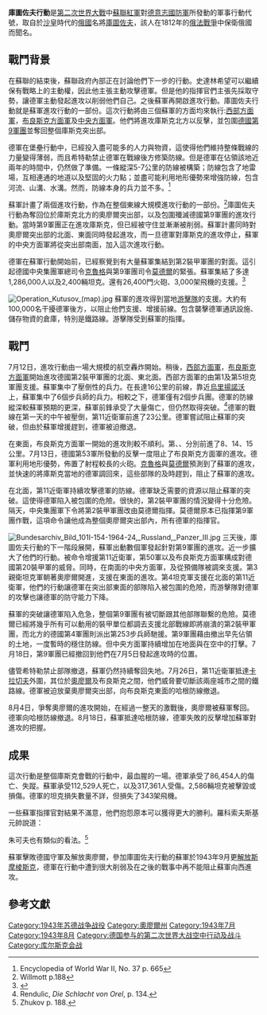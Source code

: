 {{FixBunching|beg}}
{{Infobox Military Conflict
|conflict=庫圖佐夫行動
|partof=[[第二次世界大戰|第二次世界大戰]][[德蘇戰爭|德蘇戰爭]]
|image=
|caption=進攻奧廖爾的蘇軍
|date=1943年7月12日—1943年8月18日
|place=[[蘇聯|蘇聯]][[奧廖爾|奧廖爾]]
|result=蘇聯勝利
|combatant1=[[File:Flag_of_Germany_1933.svg|25px]] [[納粹德國|納粹德國]]
|combatant2=[[File:Flag_of_the_Soviet_Union_1923.svg|25px]] [[蘇聯|蘇聯]]
|commander1=[[File:Flag_of_Germany_1933.svg|25px]] [[瓦爾特·莫德爾|瓦爾特·莫德爾]]<br />[[File:Flag_of_Germany_1933.svg|25px]] [[洛塔爾·倫杜利克|洛塔爾·倫杜利克]]
|commander2=[[File:Flag_of_the_Soviet_Union_1923.svg|25px]] [[康斯坦丁·羅科索夫斯基|康斯坦丁·羅科索夫斯基]]
|strength1= 300,700人<ref name="Frieser177">Frieser p.177</ref><br />610架飛機<ref name="Frieser177"/><br />625輛坦克或自走炮<ref name="Frieser177"/>
|strength2= 1,286,000人<ref name="Koltunov81"> Koltunov p.81</ref><br />  2,409輛坦克或[[自走炮|自走炮]]<ref name="Koltunov81"/><br />3,023架飛機<ref name="Koltunov81"/><br />26,379門火砲<ref name="Koltunov81"/>
|casualties1=86,064人{{sfn|Frieser|2007|p=154}}
:14,215人死亡
:11,300人失蹤
:60,939人受傷 
|casualties2=429,890人{{sfn|Krivosheev|1997|p=133}}{{sfn|Beevor|2012|p=485}}
:112,529人死亡或失蹤
:317,361人受傷或生病
2,586輛坦克{{sfn|Krivosheev|1997|p=262}}<br>892門火砲 {{sfn|Krivosheev|1997|p=262}}<br>1,014架飛機{{sfn|Krivosheev|1997|p=262}} 
|}}
{{Campaignbox Axis-Soviet War}}
{{Campaignbox Kursk}}
'''庫圖佐夫行動'''是[[第二次世界大戰|第二次世界大戰]]中[[蘇聯紅軍|蘇聯紅軍]]對[[德意志國防軍|德意志國防軍]]所發動的軍事行動代號，取自於[[沙皇|沙皇]]時代的[[俄國|俄國]]名將[[米哈伊尔·库图佐夫|庫圖佐夫]]，該人在1812年的[[俄法戰爭|俄法戰爭]]中保衛俄國而聞名。

==戰鬥背景==
在蘇聯的{{tsl|en|rasputitsa|無路季節}}結束後，蘇聯政府內部正在討論他們下一步的行動。史達林希望可以繼續保有戰略上的主動權，因此他主張主動攻擊德軍。但是他的指揮官們主張先採取守勢，讓德軍主動發起進攻以削弱他們自己。之後蘇軍再開啟進攻行動。{{sfn| Glantz|Orenstein| 1999|p=28}}庫圖佐夫行動就是蘇軍進攻行動的一部份。這次行動將由三個蘇軍的方面均來執行:[[西部方面軍|西部方面軍]]，[[布良斯克方面軍|布良斯克方面軍]]及[[中央方面軍|中央方面軍]]。他們將進攻庫斯克北方以反擊{{tsl|en|2nd Panzer Army|德國第2裝甲軍團}}，並包圍[[德國第9軍團|德國第9軍團]]並奪回整個庫斯克突出部。{{sfn|Nipe|2011|p=443}}

德軍在堡壘行動中，已經投入盡可能多的人力與物資，這使得他們維持整條戰線的力量變得薄弱，而且希特勒禁止德軍在戰線後方修築防線。但是德軍在佔領該地近兩年的時間中，仍然做了準備。一條縱深5-7公里的防線被構築；防線包含了地雷場，互相連通的地道以及堅固的火力點；並盡可能利用地形優勢來增強防線，包含河流、山溝、水溝。然而，防線本身的兵力並不多。<ref>Encyclopedia of World War II, No. 37  p. 665</ref>

蘇軍計畫了兩個進攻行動，作為在整個東線大規模進攻行動的一部份。<ref>Willmott p.188</ref>庫圖佐夫行動為奪回位於庫斯克北方的奧廖爾突出部，以及包圍殲滅德國第9軍團的進攻行動。當時第9軍團正在進攻庫斯克，但已經被守住並漸漸被削弱。蘇軍計畫同時對奧廖爾突出部的北面、東面同時發起進攻，而一旦德軍對庫斯克的進攻停止，蘇軍的中央方面軍將從突出部南面，加入這次進攻行動。

德軍在蘇軍行動開始前，已經察覺到有大量蘇軍集結到第2裝甲軍團的對面。這引起德國中央集團軍總司令[[克魯格|克魯格]]與第9軍團司令[[瓦爾特·莫德爾|莫德爾]]的緊張。蘇軍集結了多達1,286,000人以及2,400輛坦克。還有26,400門火砲、3,000架飛機的支援。{{sfn|Frieser|2007|p=175}}<ref>{{Cite web |url=http://www.hrono.info/sobyt/1900sob/1943orel.html |title=存档副本 |access-date=2018-12-22 |archive-date=2022-04-08 |archive-url=https://web.archive.org/web/20220408142212/http://www.hrono.info/sobyt/1900sob/1943orel.html }}</ref>

[[File:Operation_Kutusov_(map).jpg|thumb]]
蘇軍的進攻得到當地[[游擊隊|游擊隊]]的支援。大約有100,000名{{tsl|en|Soviet partisans|蘇聯游擊隊}}干擾德軍後方，以阻止他們支援、增援前線。包含襲擊德軍通訊設施、儲存物資的倉庫，特別是鐵路線。游擊隊受到蘇軍的指揮。{{sfn|Frieser|2007|p=187}}
== 戰鬥 ==
7月12日，進攻行動由一場大規模的航空轟炸開始。稍後，[[西部方面軍|西部方面軍]]，[[布良斯克方面軍|布良斯克方面軍]]開始進攻德國第2裝甲軍團的北面、東北面。西部方面軍的{{tsl|en|11th Guards Army|第11近衛軍}}由第1及第5坦克軍團支援。蘇軍集中了壓倒性的兵力。在長達16公里的前線，靠近[[烏里揚諾沃區|烏里揚諾沃]]上，蘇軍集中了6個步兵師的兵力。相較之下，德軍僅有2個步兵團。德軍的防線縱深較蘇軍預期的更深，蘇軍前鋒承受了大量傷亡，但仍然取得突破。<ref>Rendulic, ''Die Schlacht von Orel'', p. 134.</ref>{{sfn|Frieser|2007|p=185}}德軍的戰線在第一天的中午被壓倒，第11近衛軍前進了23公里。德軍{{tsl|en|5th Panzer Division (Wehrmacht)|第5裝甲師}}嘗試阻止蘇軍的突破，但由於蘇軍增援趕到，德軍被迫撤退。

在東面，布良斯克方面軍一開始的進攻則較不順利。第{{tsl|en|61st Army (Soviet Union)|第61軍}}、{{tsl|en|3rd Army (Soviet Union)|第3軍}}、{{tsl|en|63rd Army (Soviet Union)|第63軍}}分別前進了8、14、15公里。7月13日，德國第53軍所發動的反擊一度阻止了布良斯克方面軍的進攻。德軍利用地形優勢，佈置了射程較長的火砲。[[克魯格|克魯格]]與[[瓦爾特·莫德爾|莫德爾]]預測到了蘇軍的進攻，並快速的將庫斯克當地的德軍調回來，這些部隊的及時趕到，阻止了蘇軍的進攻。

在北面，第11近衛軍持續攻擊德軍的防線。德軍缺乏需要的資源以阻止蘇軍的突破。這使得德軍陷入被包圍的危險。很快的，第2裝甲軍團的情況變得十分危險。{{sfn|Frieser|2007|p=185}}隔天，中央集團軍下令將第2裝甲軍團改由莫德爾指揮。莫德爾原本已指揮第9軍團作戰，這項命令讓他成為整個奧廖爾突出部內，所有德軍的指揮官。

[[File:Bundesarchiv_Bild_101I-154-1964-24,_Russland,_Panzer_III.jpg|thumb]]
三天後，庫圖佐夫行動的下一階段展開，蘇軍出動數個軍發起針對第9軍團的進攻。近一步擴大了他們的行動。{{tsl|en|50th Army (Soviet Union)|第50軍}}被命令增援第11近衛軍，第50軍以及布良斯克方面軍構成對德國第20裝甲軍的威脅。同時，在南面的中央方面軍，{{tsl|en|3rd Guards Tank Army (Soviet Union)|第3近衛坦克軍}}及{{tsl|en|4th Tank Army (Soviet Union)|第4坦克軍}}從預備隊被調來支援。第3親衛坦克軍朝著奧廖爾開進，支援在東面的進攻。第4坦克軍支援在北面的第11近衛軍，他們的行動讓德軍在突出部東面的部隊陷入被包圍的危險，而游擊隊對德軍的攻擊也讓德軍的防守能力下降。

蘇軍的突破讓德軍陷入危急，整個第9軍團有被切斷跟其他部隊聯繫的危險。莫德爾已經將幾乎所有可以動用的裝甲單位都調去支援北部戰線即將崩潰的第2裝甲軍團，而北方的德國第4軍團則派出第253步兵師馳援。第9軍團藉由撤出早先佔領的土地，一度暫時的穩住防線。但中央方面軍持續增加在地面與在空中的打擊。{{sfn|Frieser|2007|p=185}}7月18日，第9軍團已經撤回到他們在7月5日發起進攻時的位置。

儘管希特勒禁止部隊撤退，蘇軍仍然持續奪回失地。7月26日，第11近衛軍抵達[[卡拉切夫|卡拉切夫]]外圍，其位於[[奧廖爾|奧廖爾]]及布良斯克之間，他們威脅要切斷該兩座城市之間的鐵路線。德軍被迫放棄奧廖爾突出部，向布良斯克東面的哈根防線撤退。

8月4日，爭奪奧廖爾的進攻開始，在經過一整天的激戰後，奧廖爾被蘇軍奪回。德軍向哈根防線撤退。8月18日，蘇軍抵達哈根防線，德軍失敗的反擊增加蘇軍對進攻的把握。

== 成果 ==
這次行動是整個庫斯克會戰的行動中，最血腥的一場。德軍承受了86,454人的傷亡、失蹤。{{sfn|Frieser|2007|p=188}}蘇軍承受112,529人死亡，以及317,361人受傷。{{sfn|Glantz|House|1995|p=297}}2,586輛坦克被擊毀或損傷。{{sfn|Krivosheev|1997|p=262}}德軍的坦克損失數量不詳，但損失了343架飛機。{{sfn|Frieser|2007|p=188}}

一些蘇軍指揮官對結果不滿意，他們抱怨原本可以獲得更大的勝利。羅科索夫斯基元帥說道：{{Quotation|我們僅僅將敵人趕出突出部，而非包圍殲滅他們。如果我們能將我們的力量組成兩個矛頭，並會師在布良斯克，那麼結果很有可能會不同。}}</blockquote>朱可夫也有類似的看法。<ref name="Zhukov188">Zhukov p. 188.</ref>

蘇軍擊敗德國守軍及解放奧廖爾，參加庫圖佐夫行動的蘇軍於1943年9月更[[斯摩棱斯克戰役_(1943年)|解放斯摩棱斯克]]，德軍在行動中遭到很大削弱及在之後的戰事中再不能阻止蘇軍向西進攻。

== 參考文獻 ==

{{reflist|40em}}

[[Category:1943年苏德战争战役|Category:1943年苏德战争战役]]
[[Category:奧廖爾州|Category:奧廖爾州]]
[[Category:1943年7月|Category:1943年7月]]
[[Category:1943年8月|Category:1943年8月]]
[[Category:德国参与的第二次世界大战空中行动及战斗|Category:德国参与的第二次世界大战空中行动及战斗]]
[[Category:库尔斯克会战|Category:库尔斯克会战]]